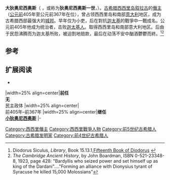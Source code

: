{{Infobox Monarch
| name            =大狄奥尼西奥斯
| title           =[[叙拉古|叙拉古]]僭主
| image           =Dionysius I of Syracuse.jpg
| caption         =大狄奥尼西奥斯的古錢幣頭像素描
| reign           =前405年–前367年
|religious beliefs =
| coronation      =
| othertitles     =
| full name       =
| predecessor     =—
| successor       =[[小狄奥尼西奥斯|小狄奥尼西奥斯]]
| suc-type        =
| heir            =
| queen           =
| consort         =
| spouse 1        =
| spouse 2        =
| spouse 3        =
| spouse 4        =
| spouse 5        =
| spouse 6        =
| issue           =
| royal house     =
| dynasty         =
| royal anthem    =
| father          =
| mother          =
| date of birth   =公元前432年
| place of birth  =
| date of death   =公元前367年
| place of death  =
| date of burial  =
| place of burial =
}}
'''大狄奥尼西奥斯'''（{{lang-en|Dionysius the Elder}} {{lang-el|Διονύσιος ὁ Πρεσβύτερος}}，或称为'''狄奥尼西奥斯一世'''，{{lang-en|Dionysius I of Syracuse}}{{bd|前432年||前367年|}}）。[[古希腊|古希腊]][[西西里岛|西西里岛]][[叙拉古|叙拉古]]的[[僭主|僭主]]（[[公元前|公元前]]405年至公元前367年在位），曾占领西西里岛和南部[[意大利|意大利]]地区，成为古希腊西部最强大的[[城邦|城邦]]。早年仅为小吏，后在對抗[[迦太基|迦太基]]的戰爭中一戰成名。公元前405年他成为统治者，击败[[迦太基人|迦太基人]]。取得西西里岛和南部意大利地区。后由于民怨沸腾而为迦太基所败，被迫割地赔款，最后在动荡不安中酗酒鬱鬱而終。<ref>Diodorus Siculus, ''Library'', Book 15.13.1,[http://www.perseus.tufts.edu/cgi-bin/ptext?lookup=Diod.+15.13.1 Fifteenth Book of Diodorus] {{Wayback|url=http://www.perseus.tufts.edu/cgi-bin/ptext?lookup=Diod.+15.13.1 |date=20080316233134 }}</ref><ref>''The Cambridge Ancient History'', by John Boardman, ISBN 0-521-23348-8, 1923, page 428: "Bardyllis who seized power and set himself up as king of the Dardani"...."Forming an alliance with Dionysius tyrant of Syracuse he killed 15,000 Molossians"</ref>

== 参考 ==
{{reflist}}

==扩展阅读==
*{{1911}}
{{S-start}}
|width=25% align=center|'''前任'''<br>'''无'''<br> 民主政体
|width=25% align=center|'''{{le|叙拉古僭主列表|List of Tyrants of Syracuse|叙拉古僭主}}'''<br>前405年–前367年
|width=25% align=center|'''继任'''<br>'''[[小狄奥尼西奥斯|小狄奥尼西奥斯]]'''
|-
{{S-end}}
{{Authority control}}
[[Category:西西里僭主|Category:西西里僭主]]
[[Category:西西里戰爭人物|Category:西西里戰爭人物]]
[[Category:前5世纪古希腊人|Category:前5世纪古希腊人]]
[[Category:古希腊发明家|Category:古希腊发明家]]
[[Category:前4世纪古希腊人|Category:前4世纪古希腊人]]